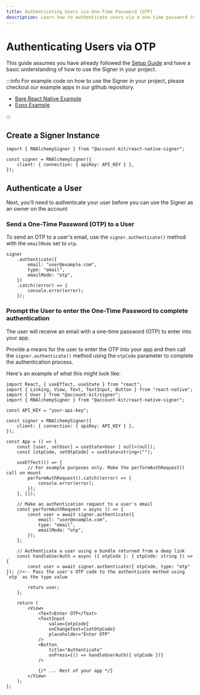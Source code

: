 ```yaml
---
title: Authenticating Users via One-Time Password (OTP)
description: Learn how to authenticate users via a one-time password (OTP), sent to their email
---
```


# Authenticating Users via OTP

This guide assumes you have already followed the [Setup Guide](/react-native/signer/setup-guide) and have a basic understanding of how to use the Signer in your project.

:::info
For example code on how to use the Signer in your project, please checkout our example apps in our github repository.

-   [Bare React Native Example](https://github.com/alchemyplatform/aa-sdk/tree/main/examples/react-native-bare-example)
-   [Expo Example](https://github.com/alchemyplatform/aa-sdk/tree/main/examples/react-native-expo-example)

:::

## Create a Signer Instance

```tsx
import { RNAlchemySigner } from "@account-kit/react-native-signer";

const signer = RNAlchemySigner({
	client: { connection: { apiKey: API_KEY } },
});
```

## Authenticate a User

Next, you'll need to authenticate your user before you can use the Signer as an owner on the account

### Send a One-Time Password (OTP) to a User

To send an OTP to a user's email, use the `signer.authenticate()` method with the `emailMode` set to `otp`.

```tsx
signer
	.authenticate({
		email: "user@example.com",
		type: "email",
		emailMode: "otp",
	})
	.catch((error) => {
		console.error(error);
	});
```

### Prompt the User to enter the One-Time Password to complete authentication

The user will receive an email with a one-time password (OTP) to enter into your app.

Provide a means for the user to enter the OTP into your app and then call the `signer.authenticate()` method using the `otpCode` parameter to complete the authentication process.

Here's an example of what this might look like:

```tsx [example.tsx] twoslash
import React, { useEffect, useState } from "react";
import { Linking, View, Text, TextInput, Button } from "react-native";
import { User } from "@account-kit/signer";
import { RNAlchemySigner } from "@account-kit/react-native-signer";

const API_KEY = "your-api-key";

const signer = RNAlchemySigner({
	client: { connection: { apiKey: API_KEY } },
});

const App = () => {
	const [user, setUser] = useState<User | null>(null);
	const [otpCode, setOtpCode] = useState<string>("");

	useEffect(() => {
		// For example purposes only. Make the performAuthRequest() call on mount
		performAuthRequest().catch((error) => {
			console.error(error);
		});
	}, []);

	// Make an authentication request to a user's email
	const performAuthRequest = async () => {
		const user = await signer.authenticate({
			email: "user@example.com",
			type: "email",
			emailMode: "otp",
		});
	};

	// Authenticate a user using a bundle returned from a deep link
	const handleUserAuth = async ({ otpCode }: { otpCode: string }) => {
		const user = await signer.authenticate({ otpCode, type: "otp" }); //<-- Pass the user's OTP code to the authenticate method using `otp` as the type value

		return user;
	};

	return (
		<View>
			<Text>Enter OTP</Text>
			<TextInput
				value={otpCode}
				onChangeText={setOtpCode}
				placeholder="Enter OTP"
			/>
			<Button
				title="Authenticate"
				onPress={() => handleUserAuth({ otpCode })}
			/>

			{/* ... Rest of your app */}
		</View>
	);
};
```
